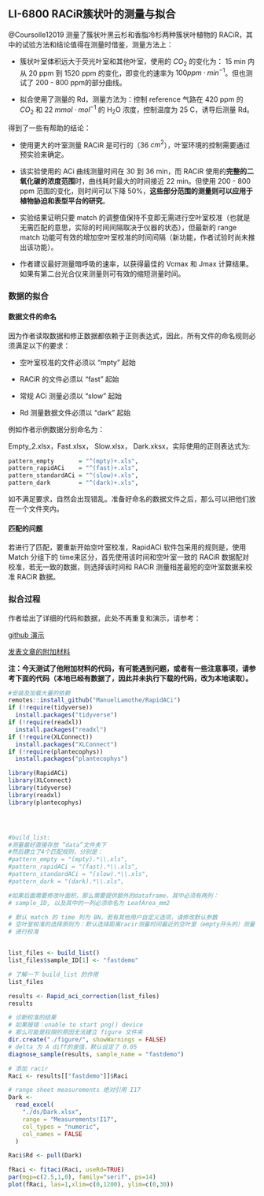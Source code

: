 ## LI-6800 RACiR\texttrademark 簇状叶的测量与拟合 {#racir-conifer}

@Coursolle12019 测量了簇状叶黑云杉和香脂冷杉两种簇状叶植物的 RACiR，其中的试验方法和结论值得在测量时借鉴，测量方法上：

- 簇状叶室体积远大于荧光叶室和其他叶室，使用的 $CO_2$ 的变化为： 15 min 内从 20 ppm 到 1520 ppm 的变化，即变化的速率为 $100 ppm \cdot min^{-1}$。但也测试了 200 - 800 ppm的部分曲线。

- 拟合使用了测量的 Rd，测量方法为：控制 reference 气路在 420 ppm 的 $CO_2$ 和 22 $mmol \cdot mol^{-1}$ 的 H~2~O 浓度，控制温度为 25 C，诱导后测量 Rd。

得到了一些有帮助的结论：

- 使用更大的叶室测量 RACiR 是可行的（36 $cm^2$），叶室环境的控制需要通过预实验来确定。

- 该实验使用的 ACi 曲线测量时间在 30 到 36 min，而 RACiR 使用的**完整的二氧化碳的浓度范围**时，曲线耗时最大的时间接近 22 min。但使用 200 - 800 ppm 范围的变化，则时间可以下降 50%，**这些部分范围的测量则可以应用于植物胁迫和表型平台的研究**。

- 实验结果证明只要 match 的调整值保持不变即无需进行空叶室校准（也就是无需匹配的意思，实际的时间间隔取决于仪器的状态），但最新的 range match 功能可有效的增加空叶室校准的时间间隔（新功能，作者试验时尚未推出该功能）。

- 作者建议最好测量暗呼吸的速率，以获得最佳的 Vcmax 和 Jmax 计算结果。如果有第二台光合仪来测量则可有效的缩短测量时间。

### 数据的拟合 {#conifer-fit-racir}

#### 数据文件的命名 {#name-files}

因为作者读取数据和修正数据都依赖于正则表达式，因此，所有文件的命名规则必须满足以下的要求：

- 空叶室校准的文件必须以 "mpty" 起始

- RACiR 的文件必须以 "fast" 起始

- 常规 ACi 测量必须以 "slow" 起始

- Rd 测量数据文件必须以 "dark" 起始

例如作者示例数据分别命名为：

Empty_2.xlsx，Fast.xlsx， Slow.xlsx， Dark.xksx，实际使用的正则表达式为:

```r
pattern_empty       = "^(mpty)+.xls",      
pattern_rapidACi    = "^(fast)+.xls",      
pattern_standardACi = "^(slow)+.xls",      
pattern_dark        = "^(dark)+.xls",
```
如不满足要求，自然会出现错乱。准备好命名的数据文件之后，那么可以把他们放在一个文件夹内。

#### 匹配的问题 {#match-time}

若进行了匹配，要重新开始空叶室校准，RapidACi 软件包采用的规则是，使用 Match 分组下的 time来区分，首先使用该时间和空叶室一致的 RACiR 数据配对校准，若无一致的数据，则选择该时间和 RACiR 测量相差最短的空叶室数据来校准 RACiR 数据。

### 拟合过程 {#conifer-racir-fit}

作者给出了详细的代码和数据，此处不再重复和演示，请参考：

[github 演示](https://github.com/ManuelLamothe/RapidACi)

[发表文章的附加材料](https://www.frontiersin.org/articles/10.3389/fpls.2019.01276/full#supplementary-material)

**注：今天测试了他附加材料的代码，有可能遇到问题，或者有一些注意事项，请参考下面的代码（本地已经有数据了，因此并未执行下载的代码，改为本地读取）。**

```r
#安装及加载大量的依赖
remotes::install_github("ManuelLamothe/RapidACi")
if (!require(tidyverse))
  install.packages("tidyverse")
if (!require(readxl))
  install.packages("readxl")
if (!require(XLConnect))
  install.packages("XLConnect")
if (!require(plantecophys))
  install.packages("plantecophys")

library(RapidACi)
library(XLConnect)
library(tidyverse)
library(readxl)
library(plantecophys)




#build_list:
#测量最好直接存放 “data”文件夹下
#然后建立了4个匹配规则，分别是：
#pattern_empty = "(mpty).*\\.xls",
#pattern_rapidACi = "(fast).*\\.xls",
#pattern_standardACi = "(slow).*\\.xls",
#pattern_dark = "(dark).*\\.xls",

#如果后面需要修改叶面积，那么需要提供额外的dataframe，其中必须有两列：
# sample_ID, 以及其中的一列必须命名为 LeafArea_mm2

# 默认 match 的 time 列为 BN，若有其他用户自定义选项，请修改默认参数
# 空叶室校准的选择原则为：默认选择距离racir测量时间最近的空叶室（empty开头的）测量
# 进行校准


list_files <- build_list()
list_files$sample_ID[1] <- "fastdemo"

# 了解一下 build_list 的作用
list_files

results <- Rapid_aci_correction(list_files)
results

# 诊断校准的结果
# 如果报错：unable to start png() device
# 那么可能是权限的原因无法建立 figure 文件夹
dir.create("./figure/", showWarnings = FALSE)
# delta 为 A diff的差值，默认设定了 0.05
diagnose_sample(results, sample_name = "fastdemo")

# 添加 racir 
Raci <- results[["fastdemo"]]$Raci

# range sheet measurements 绝对引用 I17
Dark <-
  read_excel(
    "./ds/Dark.xlsx",
    range = "Measurements!I17",
    col_types = "numeric",
    col_names = FALSE
  )

Raci$Rd <- pull(Dark) 

fRaci <- fitaci(Raci, useRd=TRUE) 
par(mgp=c(2.5,1,0), family="serif", ps=14) 
plot(fRaci, las=1,xlim=c(0,1200), ylim=c(0,30)) 
```


\cleardoublepage